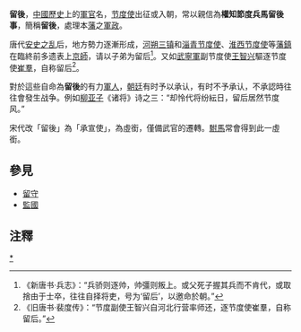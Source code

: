 '''留後'''，[[中國歷史|中國歷史]]上的[[軍官|軍官]]名，[[节度使|节度使]]出征或入朝，常以親信為'''權知節度兵馬留後事'''，簡稱'''留後'''，處理本[[藩鎮|藩]]之[[軍政|軍政]]。

唐代[[安史之乱|安史之乱]]后，地方勢力逐漸形成，[[河朔三镇|河朔三镇]]和[[淄青节度使|淄青节度使]]、[[淮西节度使|淮西节度使]]等[[藩鎮|藩鎮]]在臨終前多遗表上[[京師|京師]]，请以子弟为留后<ref>《新唐书·兵志》：“兵骄则逐帅，帅彊则叛上。或父死子握其兵而不肯代，或取捨由于士卒，往往自择将吏，号为‘留后’，以邀命於朝。”</ref>。又如[[徐州市|武寧軍]]副节度使[[王智兴|王智兴]]驅逐节度使[[崔羣|崔羣]]，自称留后<ref>《旧唐书·裴度传》：“节度副使王智兴自河北行营率师还，逐节度使崔羣，自称留后。”</ref>。

對於這些自命為'''留後'''的有力[[軍人|軍人]]，[[朝廷|朝廷]]有时予以承认，有时不予承认，不承認時往往會發生战争。例如[[柳亚子|柳亚子]]《诸将》诗之三：“却怜代将纷紜日，留后居然节度风。”

宋代改「留後」為「承宣使」，為虛銜，僅備武官的遷轉。[[駙馬|駙馬]]常會得到此一虛銜。

== 參見 ==
*[[留守|留守]]
*[[監國|監國]]

== 注釋 ==
{{reflist}}

[[Category:唐朝藩鎮節度使|*]]
